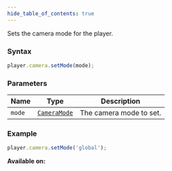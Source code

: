 ```yaml
---
hide_table_of_contents: true
---
```



Sets the camera mode for the player.

### Syntax

```js
player.camera.setMode(mode);
```

### Parameters

| Name   | Type                                  | Description             |
| ------ | ------------------------------------- | ----------------------- |
| `mode` | [`CameraMode`](/sdk/types/CameraMode) | The camera mode to set. |

### Example

```js
player.camera.setMode('global');
```

**Available on:** <ClientTag /> <ServerTag />
